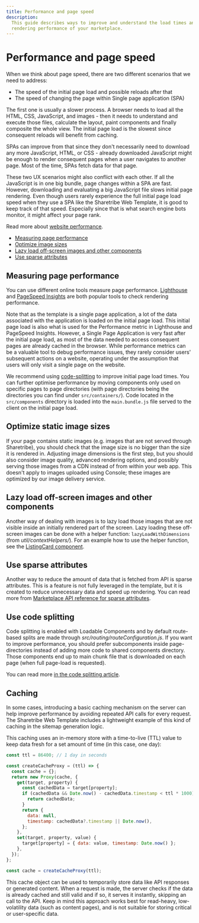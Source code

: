 ```yaml
---
title: Performance and page speed
description:
  This guide describes ways to improve and understand the load times and
  rendering performance of your marketplace.
---
```


# Performance and page speed

When we think about page speed, there are two different scenarios that
we need to address:

- The speed of the initial page load and possible reloads after that
- The speed of changing the page within Single page application (SPA)

The first one is usually a slower process. A browser needs to load all
the HTML, CSS, JavaScript, and images - then it needs to understand and
execute those files, calculate the layout, paint components and finally
composite the whole view. The initial page load is the slowest since
consequent reloads will benefit from caching.

SPAs can improve from that since they don't necessarily need to download
any more JavaScript, HTML, or CSS - already downloaded JavaScript might
be enough to render consequent pages when a user navigates to another
page. Most of the time, SPAs fetch data for that page.

These two UX scenarios might also conflict with each other. If all the
JavaScript is in one big bundle, page changes within a SPA are fast.
However, downloading and evaluating a big JavaScript file slows initial
page rendering. Even though users rarely experience the full initial
page load speed when they use a SPA like the Sharetribe Web Template, it
is good to keep track of that speed. Especially since that is what
search engine bots monitor, it might affect your page rank.

Read more about
[website performance](https://developers.google.com/web/fundamentals/performance/why-performance-matters/).

- [Measuring page performance](#measuring-page-performance)
- [Optimize image sizes](#optimize-image-sizes)
- [Lazy load off-screen images and other components](#lazy-load-off-screen-images-and-other-components)
- [Use sparse attributes](#use-sparse-attributes)

## Measuring page performance

You can use different online tools measure page performance.
[Lighthouse](https://developers.google.com/web/tools/lighthouse/) and
[PageSpeed Insights](https://pagespeed.web.dev/) are both popular tools
to check rendering performance.

Note that as the template is a single page application, a lot of the
data associated with the application is loaded on the initial page load.
This initial page load is also what is used for the Performance metric
in Lighthouse and PageSpeed Insights. However, a Single Page Application
is very fast after the initial page load, as most of the data needed to
access consequent pages are already cached in the browser. While
performance metrics can be a valuable tool to debug performance issues,
they rarely consider users' subsequent actions on a website, operating
under the assumption that users will only visit a single page on the
website.

We recommend using
[code-splitting](/template/routing/code-splitting-in-template/) to improve
initial page load times. You can further optimise performance by moving
components only used on specific pages to page directories (with page
directories being the directories you can find under `src/containers/`).
Code located in the `src/components` directory is loaded into the
`main.bundle.js` file served to the client on the initial page load.

## Optimize static image sizes

If your page contains static images (e.g. images that are not served
through Sharetribe), you should check that the image size is no bigger
than the size it is rendered in. Adjusting image dimensions is the first
step, but you should also consider image quality, advanced rendering
options, and possibly serving those images from a CDN instead of from
within your web app. This doesn't apply to images uploaded using
Console; these images are optimized by our image delivery service.

## Lazy load off-screen images and other components

Another way of dealing with images is to lazy load those images that are
not visible inside an initially rendered part of the screen. Lazy
loading these off-screen images can be done with a helper function:
`lazyLoadWithDimensions` (from _util/contextHelpers/_). For an example
how to use the helper function, see the
[ListingCard component](https://github.com/sharetribe/web-template/blob/main/src/components/ListingCard/ListingCard.js#L41).

## Use sparse attributes

Another way to reduce the amount of data that is fetched from API is
sparse attributes. This is a feature is not fully leveraged in the
template, but it is created to reduce unnecessary data and speed up
rendering. You can read more from
[Marketplace API reference for sparse attributes](https://www.sharetribe.com/api-reference/#sparse-attributes).

## Use code splitting

Code splitting is enabled with Loadable Components and by default
route-based splits are made through _src/routing/routeConfiguration.js_.
If you want to improve performance, you should prefer subcomponents
inside page-directories instead of adding more code to shared components
directory. Those components end up to main chunk file that is downloaded
on each page (when full page-load is requested).

You can read more
[in the code splitting article](/template/routing/code-splitting-in-template/).

## Caching

In some cases, introducing a basic caching mechanism on the server can
help improve performance by avoiding repeated API calls for every
request. The Sharetribe Web Template includes a lightweight example of
this kind of caching in the sitemap generation logic.

This caching uses an in-memory store with a time-to-live (TTL) value to
keep data fresh for a set amount of time (in this case, one day):

```js
const ttl = 86400; // 1 day in seconds

const createCacheProxy = (ttl) => {
  const cache = {};
  return new Proxy(cache, {
    get(target, property) {
      const cachedData = target[property];
      if (cachedData && Date.now() - cachedData.timestamp < ttl * 1000) {
        return cachedData;
      }
      return {
        data: null,
        timestamp: cachedData?.timestamp || Date.now(),
      };
    },
    set(target, property, value) {
      target[property] = { data: value, timestamp: Date.now() };
    },
  });
};

const cache = createCacheProxy(ttl);
```

This cache object can be used to temporarily store data like API
responses or generated content. When a request is made, the server
checks if the data is already cached and still valid and if so, it
serves it instantly, skipping an call to the API. Keep in mind this
approach works best for read-heavy, low-volatility data (such as content
pages), and is not suitable for storing critical or user-specific data.
